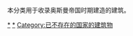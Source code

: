 本分类用于收录奥斯曼帝国时期建造的建筑。

[[Category:鄂圖曼建築|*]]
[[Category:土耳其建築物|*]]
[[Category:已不存在的国家的建筑物|Category:已不存在的国家的建筑物]]